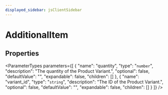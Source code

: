 ```yaml
---
displayed_sidebar: jsClientSidebar
---
```



# AdditionalItem

## Properties

<ParameterTypes parameters={[
  {
    "name": "quantity",
    "type": "`number`",
    "description": "The quantity of the Product Variant.",
    "optional": false,
    "defaultValue": "",
    "expandable": false,
    "children": []
  },
  {
    "name": "variant_id",
    "type": "`string`",
    "description": "The ID of the Product Variant.",
    "optional": false,
    "defaultValue": "",
    "expandable": false,
    "children": []
  }
]} />
